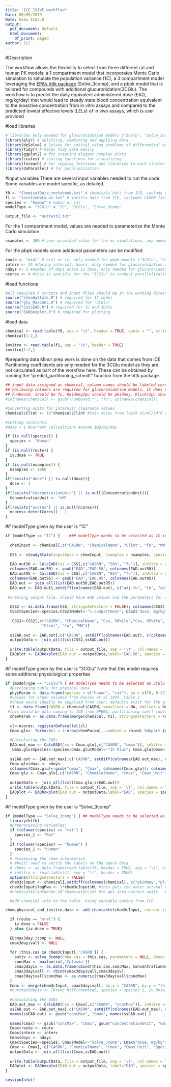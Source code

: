 ---
title: "ICE IVIVE workflow"
Date: 06/05/2019
Note: Uses ICE2.0
output:
  pdf_document: default
  html_document:
    df_print: paged
Author: ILS
---
#Description

The workflow allows the flexibility to select from three different rat and human PK models: a 1 compartment model that incorporates Monte Carlo simulation to simulate the population variance (1C), a 3 compartment model leveraging the  [EPA's httk package](https://github.com/USEPA/CompTox-ExpoCast-httk) (Solve_3comp), and a pbpk model that is tailored for compounds with additional glucuronidation(3CGlu). The workflow is to predict the daily equivalent administered dose (EAD, mg/kg/day) that would lead to steady state blood concentration equivalent to the bioactive concentration from in vitro assays and compared to the predicted lowest effective levels (LELs) of in vivo assays, which is user provided

#load libraries

```{r}
# libraries only needed for glucuronidation models ("3CGlu", "Solve_3comp")
library(plyr) # splitting, combining and applying data
library(deSolve) # Solves for initial value problems of differential equations
library(tidyr) # helps tidy data easily
library(ggplot2) # for creating elegant complex plots
library(scales) # scaling functions for visualizing
library(foreach) # for copying functions and libraries to each cluster 
library(doParallel) # for parallelization 
```

#input variables
There are several input variables needed to run the code. Some variables are model specific, as detailed.
```{r}
f0 <- "ChemicalData_rnotebook.txt" # chemicals dats from ICE, include CASRN field as identifier
f1 <- "invitroData_xc.txt" # invitro data from ICE, includes CASRN field as identifier then acc/ac50 values
species <- "human" # human or rat
modelType <- "3CGlu" # "1C", "3CGlu", "Solve_3comp"

output_file <- "outtest2.txt"
```
For the 1 compartment model, values are needed to parameterize the Monte Carlo simulation
```{r}
nsamples <- 300 # user-provided value for the mc simulations, any number between 10 - 10,000
```
For the pbpk models some addtional parameters can be modified
```{r}
route <- "oral" # oral or iv, only needed for pbpk models ("3CGlu", "Solve_3comp")
interv <- 24 #dosing interval, hours, only needed for glucuronidation models ("3CGlu", "Solve_3comp")
ndays <- 3 #number of days dosin is done, only needed for glucuronidation models ("3CGlu", "Solve_3comp")
ncores <- 4 #this is specific for the "3CGlu" to conduct parallelization
```

#load functions

```{r}
#All required R scripts and input files should be in the working directory
source("steadyState.R") # required for 1C model
source("glu_MaxConc.R") # required for "3CGlu"
source("CalcEAD.R") # required for 1C and 3CGlu
source("EADboxplot.R") # required for plotting
```

#load data

```{r}
chemical <- read.table(f0, sep = "\t", header = TRUE, quote = "", stringsAsFactors = FALSE) #Modify the input if needed for single quotes
chemical[1:2,]
```

```{r}
invitro <- read.table(f1, sep = "\t", header = TRUE)
invitro[1:2,]
```

#preparing data
Minor prep work is done on the data that comes from ICE 
Partitioning coefficients are only needed for the 3CGlu model as they are not calculated as part of the workflow here.
These can be obtained by running the "predict_partitioning_schmitt" function from the httk package.

```{r}
## input data assigned as chemical, column names should be labeled correctly 
## Following columns are required for glucuronidation models, 1C does not require partitioning coefficiets in order to run
## Funbound. should be fu, Kkidney2pu should be pkidney, Kliver2pu should be pliver, Krest2pu should be pbody
#colnames(chemical) <- gsub("Funbound.*", "fu", colnames(chemical))

#Converting units for internsic clearance values
chemical$Clint <- 10^chemical$Clint #this moves from log10 ul/ml/10^6 cells to just ul/ml/10^6 cells

#setting constants:
#dose = 1 #current calcualtions assume 1mg/kg/day

if (is.null(species)) {
  species <- "Human"
}
if (is.null(route)) {
  iv.dose <- TRUE
}
if (is.null(nsamples)) {
  nsamples <- 1000
}
if(!exists("dose") || is.null(dose)){
  dose <- 1
}
if(!exists("ConcentrationUnit") || is.null(ConcentrationUnit)){
  ConcentrationUnit <- "uM"
}
if(!exists("ncores") || is.null(ncores)){
  ncores<-detectCores() - 1
}
```

#if modelType given by the user is "1C"

```{r}
if (modelType == "1C") {    ### modelType needs to be selected as 1C in order for this step to work 
  
  chemInput <- chemical[,c("CASRN", "ChemicalName", "Clint", "fu", "MW")] ## subsetting chemical data for columns of interest
  
  CSS <- steadyState(inputData = chemInput, nsamples = nsamples, species = species, ConcentrationUnit = ConcentrationUnit) ## for this function to work SteadyState.R should be loaded in the enviornment
  
  EAD.out50 <- CalcEAD(Css = CSS[,c("CASRN", "50%", "fu")], inVitro = invitro, adj.fu = "fu") ## CalcEAD.R should be loaded in the enviornment
  colnames(EAD.out50) <- gsub("EAD","EAD.50", colnames(EAD.out50))
  EAD.out95 <- CalcEAD(Css = CSS[,c("CASRN", "95%", "fu")], inVitro = invitro, adj.fu = "fu")
  colnames(EAD.out95) <- gsub("EAD","EAD.95", colnames(EAD.out95))
  EAD.out <- join_all(list(EAD.out50,EAD.out95))
  EAD.out <- EAD.out[,setdiff(colnames(EAD.out), c("adj.fu", "fu", "adj.arm","arm"))] # remove the columns "fu", adj.fu","adj.arm" and "arm"
  
 #creating output file, should have EAD values and the parameters for calculating the circulating concentration
  
  CSS2 <- as.data.frame(CSS, stringsAsFactors = FALSE); colnames(CSS2) <- gsub("50%", "Css, 50%ile", colnames(CSS2)); colnames(CSS2) <- gsub("95%", "Css, 95%ile", colnames(CSS2))
  CSS2$Species<-species;CSS2$Model<-"1-compartment"; CSS2$"dose, mg/kg"<-dose; CSS2$"nSimulations" <- nsamples; CSS2$route<-route
 
   CSS2<-CSS2[,c("CASRN", "ChemicalName", "Css, 50%ile","Css, 95%ile", "Css_Unit", "Species","Model","dose, mg/kg", "route",
                "Clint", "fu", "MW")]
 
  ssEAD.out <- EAD.out[,c("CASRN", setdiff(colnames(EAD.out), c(colnames(invitro), "50%","95%")))]
  outputData <- join_all(list(CSS2,ssEAD.out))
  
  write.table(outputData, file = output_file, sep = '\t', col.names = TRUE, row.names = FALSE, quote = FALSE)#output file for user
  EADplot <- EADboxplot(EAD.out = outputData,label="EAD.50", species = species, route = route, modelType = modelType)
}
```


#if modelType given by the user is "3CGlu"
Note that this model requires some addtional physioloigical properties

```{r}
if (modelType == "3CGlu") { ## modelType needs to be selected as 3CGlu in order for this step to work 
  #Developing table for physical data
  physParam <- data.frame(species = c("human", "rat"), bw = c(70, 0.25), QC.mLmin = c(5600, 74), QliverC = c(0.26, 0.186), QkidneyC = c(0.22, 0.124), VplasmaC = c(0.043, 0.0312), VliverC = c(0.024, 0.078), VkidneyC = c(0.004, .0148), enterocytes = c(0.1223, 0.001407))
  #values for organ volumes from Davies et al 1993, table 2
  #these would ideally be supplied from user, defaults exist for the glucoronidated compound
  t1 <- data.frame(CASRN = chemical$CASRN, vmaxliver = NA, kmliver = NA,kuptakeC = NA, kGIingC = NA, kmgutg = 58400, vmaxgutgc = 361, fgutg = 1, fliverg = 1)
 #this would be data coming to ICE from OPERA; partitioning coeff could come from within
  chemParam <- as.data.frame(merge(chemical, t1), stringsAsFactors = FALSE)
  
  cl<-ncores; registerDoParallel(cl)
  Cmax.glu<- foreach(i = 1:nrow(chemParam),.combine = rbind) %dopar% {glu_MaxConc(physParam, chemParam[i,], Species = species, route =route, interv = interv , ndays = ndays, dose=dose, ConcentrationUnit = ConcentrationUnit)};
  
  #Calculating the EADs
  EAD.out_max <- CalcEAD(Css = Cmax.glu[,c("CASRN", "cmax")], inVitro = invitro)
   Cmax.glu$Species<-species;Cmax.glu$Model<-"3C Gluc"; Cmax.glu$Dose<-dose;
  
  ssEAD.out <- EAD.out_max[,c("CASRN", setdiff(colnames(EAD.out_max), c(colnames(invitro), "cmax")))]
  Cmax.glu$days <- ndays
  colnames(Cmax.glu)<-gsub("cmax", "Cmax", colnames(Cmax.glu)); colnames(Cmax.glu)<-gsub("Cmax_unit", "Cmax_Unit", colnames(Cmax.glu))
  Cmax.glu <- Cmax.glu[,c("CASRN", "ChemicalName", "Cmax", "Cmax_Unit", "Species", "Model", "dose, mg/kg", "route", "interv", "days")]
  
  outputData <- join_all(list(Cmax.glu,ssEAD.out))
  write.table(outputData, file = output_file, sep = '\t', col.names = TRUE, row.names = FALSE, quote = FALSE)#output file for user
  EADplot <- EADboxplot(EAD.out = outputData,label="EAD", species = species, route = route, modelType = modelType)
}
```

#if modelType given by the user is "Solve_3comp"

```{r}
if (modelType == "Solve_3comp") { ## modelType needs to be selected as Solve_3comp in order for this step to work 
  library(httk)
  #preprocessing variables:
  if (tolower(species) == "rat") {
    species_1 <- "Rat"
  }
  if (tolower(species) == "human") {
    species_1 <- "Human"
  }
  # Processing the chem information
  # ##will need to verify the labels on the opera data
  # chems <- as.data.frame(read.table(f0, header = TRUE, sep = "\t", stringsAsFactors = FALSE, quote ="",     na.strings = c("", "NA")))
  # inVitro <- read.table(f1, sep = "\t", header = TRUE)
  options(stringsAsFactors = FALSE)
  chem3cInput <- chemical[,setdiff(colnames(chemical), c("pkidney","pliver","pbody","Kgut2pu"))]#removing     the partitioning coefficience
  chem3cInput$logPwa <- 1*chem3cInput$HL #this gets the water octanal coeff
  #chemical$ClintNorm<-10^chemical$CLint #to get into correct units   #this is addressed in preprocessing

  #add chemical info to the table. Using variable coming from ICE

chem.physical_and_invitro.data <- add_chemtable(chem3cInput, current.table = chem.physical_and_invitro.data, data.list = list( CAS = "CASRN", Clint = "Clint", Funbound.plasma = "fu", pKa_Donor = 'pka_Donor', pKa_Accept = 'pka_Accept', logP = "LogP", logPwa = "logPwa", MW = "MW"), species = species_1, reference = paste0(species_1, "ICE"), overwrite = T)

  if (route == "oral") {
    iv.dose = FALSE
  } else {iv.dose = TRUE}
  
  EDcmax3day.3comp <- NULL
  cmax3dayivall <- NULL
  
  for (this.cas in chem3cInput[,'CASRN']) {
    outiv <- solve_3comp(chem.cas = this.cas, parameters = NULL, doses.per.day = 24/interv, days = ndays,tsteps = 4, daily.dose = 1, iv.dose = iv.dose, output.units = ConcentrationUnit, species = species_1, default.to.human = TRUE, plots = F, suppress.messages = TRUE)
    concMax <- max(outiv[,'Cplasma'])
    cmax3dayiv <- as.data.frame(cbind(this.cas,concMax, ConcentrationUnit))
    cmax3dayivall <- rbind(cmax3dayivall,cmax3dayiv)
    cmax3dayivall$concMax <- as.numeric(cmax3dayivall$concMax)
  }
  Cmax <- merge(chem3cInput, cmax3dayivall, by.x = "CASRN", by.y = "this.cas")
  #outcmax3dayiv <- ThreeC_httk(chemical, species = species_1, iv.dose)
 
  #Calculating the EADs
  EAD.out_max <- CalcEAD(Css = Cmax[,c("CASRN", "concMax")], inVitro = invitro)
  ssEAD.out <- EAD.out_max[,c("CASRN", setdiff(colnames(EAD.out_max), c(colnames(invitro), "Cmax")))]
  names(ssEAD.out) <- gsub("concMax", "Cmax", names(ssEAD.out) )
  
  names(Cmax) <- gsub("concMax", "Cmax", gsub("ConcentrationUnit", "Cmax_Unit", names(Cmax) ) )
  Cmax$route <- route
  Cmax$interv <- interv
  Cmax$days <- ndays
  Cmax$Species<-species; Cmax$Model<-"Solve_3comp"; Cmax$"dose, mg/kg"<-dose;
  Cmax <- Cmax[, c("CASRN", "ChemicalName", "Cmax", "Cmax_Unit", "Species", "Model", "dose, mg/kg","interv","days")]
  outputData <- join_all(list(Cmax,ssEAD.out))
  
  write.table(outputData, file = output_file, sep = '\t', col.names = TRUE, row.names = FALSE, quote = FALSE)#output file with results
  EADplot <- EADboxplot(EAD.out = outputData, label="EAD", species = species, route = route, modelType = modelType)
}
```


```{r}
sessionInfo()
```